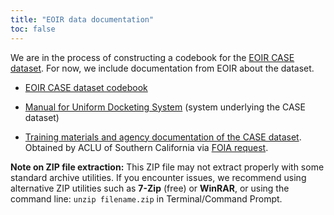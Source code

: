 ```yaml
---
title: "EOIR data documentation"
toc: false
---
```


We are in the process of constructing a codebook for the [EOIR CASE dataset](/data/eoir.html). For now, we include documentation from EOIR about the dataset.

- [EOIR CASE dataset codebook](https://www.justice.gov/eoir/page/file/eoir-case-data-code-key/download)

- [Manual for Uniform Docketing System](https://ucla.box.com/shared/static/e78zuf012aqdsuolltn02cexfttgswrk.pdf) (system underlying the CASE dataset)

- [Training materials and agency documentation of the CASE dataset](https://ucla.box.com/shared/static/oa7kqg5xodl5j5ywrwshi2412hg09e0a.zip). Obtained by ACLU of Southern California via [FOIA request](https://www.aclusocal.org/en/release-foia-documents-related-eoir-databases).

::: {.callout-note}
**Note on ZIP file extraction:** This ZIP file may not extract properly with some standard archive utilities. If you encounter issues, we recommend using alternative ZIP utilities such as **7-Zip** (free) or **WinRAR**, or using the command line: `unzip filename.zip` in Terminal/Command Prompt.
:::
